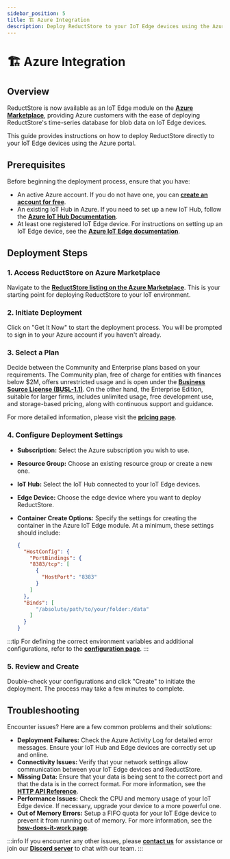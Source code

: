 ```yaml
---
sidebar_position: 5
title: 🏗️ Azure Integration
description: Deploy ReductStore to your IoT Edge devices using the Azure Marketplace.
---
```


# 🏗️ Azure Integration

## Overview

ReductStore is now available as an IoT Edge module on the **[**Azure Marketplace**](https://azuremarketplace.microsoft.com/en-US/marketplace/apps/reductstorellc1689939980623.reductstore)**, providing Azure customers with the ease of deploying ReductStore's time-series database for blob data on IoT Edge devices.

This guide provides instructions on how to deploy ReductStore directly to your IoT Edge devices using the Azure portal. 

## Prerequisites

Before beginning the deployment process, ensure that you have:

- An active Azure account. If you do not have one, you can **[**create an account for free**](https://azure.microsoft.com/en-us/free/)**.
- An existing IoT Hub in Azure. If you need to set up a new IoT Hub, follow the **[**Azure IoT Hub Documentation**](https://docs.microsoft.com/en-us/azure/iot-hub/)**.
- At least one registered IoT Edge device. For instructions on setting up an IoT Edge device, see the **[**Azure IoT Edge documentation**](https://docs.microsoft.com/en-us/azure/iot-edge/)**.

## Deployment Steps

### 1. Access ReductStore on Azure Marketplace

Navigate to the **[**ReductStore listing on the Azure Marketplace**](https://azuremarketplace.microsoft.com/en-US/marketplace/apps/reductstorellc1689939980623.reductstore)**. 
This is your starting point for deploying ReductStore to your IoT environment.

### 2. Initiate Deployment

Click on "Get It Now" to start the deployment process. You will be prompted to sign in to your Azure account if you haven't already.

### 3. Select a Plan

Decide between the Community and Enterprise plans based on your requirements. 
The Community plan, free of charge for entities with finances below $2M, offers unrestricted usage and is open under the **[**Business Source License (BUSL-1.1)**](https://github.com/reductstore/reductstore/blob/main/LICENSE)**.
On the other hand, the Enterprise Edition, suitable for larger firms, includes unlimited usage, free development use, and storage-based pricing, along with continuous support and guidance. 

For more detailed information, please visit the **[**pricing page**](/pricing)**.

### 4. Configure Deployment Settings

- **Subscription:** Select the Azure subscription you wish to use.
- **Resource Group:** Choose an existing resource group or create a new one.
- **IoT Hub:** Select the IoT Hub connected to your IoT Edge devices.
- **Edge Device:** Choose the edge device where you want to deploy ReductStore.
- **Container Create Options:** Specify the settings for creating the container in the Azure IoT Edge module. At a minimum, these settings should include:

  ```json
  {
    "HostConfig": {
      "PortBindings": {
      "8383/tcp": [
        {
          "HostPort": "8383"
        }
      ]
    },
    "Binds": [
        "/absolute/path/to/your/folder:/data"
      ]
    }
  }
  ```

:::tip
For defining the correct environment variables and additional configurations, refer to the **[**configuration page**](/docs/configuration)**.
:::

### 5. Review and Create

Double-check your configurations and click "Create" to initiate the deployment. The process may take a few minutes to complete.

## Troubleshooting

Encounter issues? Here are a few common problems and their solutions:

- **Deployment Failures:** Check the Azure Activity Log for detailed error messages. Ensure your IoT Hub and Edge devices are correctly set up and online.
- **Connectivity Issues:** Verify that your network settings allow communication between your IoT Edge devices and ReductStore.
- **Missing Data:** Ensure that your data is being sent to the correct port and that the data is in the correct format. For more information, see the **[**HTTP API Reference**](/docs/http-api)**.
- **Performance Issues:** Check the CPU and memory usage of your IoT Edge device. If necessary, upgrade your device to a more powerful one.
- **Out of Memory Errors:** Setup a FIFO quota for your IoT Edge device to prevent it from running out of memory. For more information, see the **[**how-does-it-work page**](/docs/how-does-it-work)**.

:::info
If you encounter any other issues, please **[**contact us**](mailto:info@reduct.store)** for assistance or join our **[**Discord server**](https://discord.com/invite/BWrCncF5EP)** to chat with our team.
:::